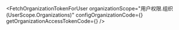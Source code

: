 

<FetchOrganizationTokenForUser
  organizationScope="用户权限.组织 (UserScope.Organizations)"
  configOrganizationCode={<ConfigOrganizationCode />}
  getOrganizationAccessTokenCode={<GetOrganizationAccessTokenCode />}
/>
